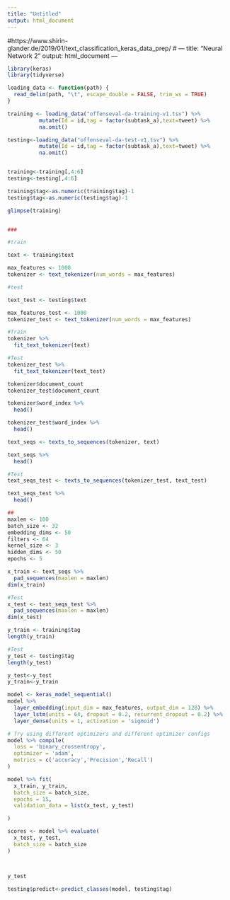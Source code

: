 ```yaml
---
title: "Untitled"
output: html_document
---
```

#https://www.shirin-glander.de/2019/01/text_classification_keras_data_prep/
#
---
title: "Neural Network 2"
output: html_document
---

```r
library(keras)
library(tidyverse)

```

```r
loading_data <- function(path) {
  read_delim(path, "\t", escape_double = FALSE, trim_ws = TRUE)
}

training <- loading_data("offenseval-da-training-v1.tsv") %>% 
          mutate(Id = id,tag = factor(subtask_a),text=tweet) %>% 
          na.omit()

testing<-loading_data("offenseval-da-test-v1.tsv") %>% 
          mutate(Id = id,tag = factor(subtask_a),text=tweet) %>% 
          na.omit()


training<-training[,4:6]
testing<-testing[,4:6]

training$tag<-as.numeric(training$tag)-1
testing$tag<-as.numeric(testing$tag)-1

glimpse(training)


###

```

```r
#train

text <- training$text

max_features <- 1000
tokenizer <- text_tokenizer(num_words = max_features)

#test

text_test <- testing$text

max_features_test <- 1000
tokenizer_test <- text_tokenizer(num_words = max_features)
```

```r
#Train
tokenizer %>% 
  fit_text_tokenizer(text)

#Test
tokenizer_test %>% 
  fit_text_tokenizer(text_test)
```

```r
tokenizer$document_count
tokenizer_test$document_count

```

```r
tokenizer$word_index %>%
  head()

tokenizer_test$word_index %>%
  head()

```

```r
text_seqs <- texts_to_sequences(tokenizer, text)

text_seqs %>%
  head()

#Test
text_seqs_test <- texts_to_sequences(tokenizer_test, text_test)

text_seqs_test %>%
  head()
```


```r
##
maxlen <- 100
batch_size <- 32
embedding_dims <- 50
filters <- 64
kernel_size <- 3
hidden_dims <- 50
epochs <- 5

```

```r
x_train <- text_seqs %>%
  pad_sequences(maxlen = maxlen)
dim(x_train)

#Test
x_test <- text_seqs_test %>%
  pad_sequences(maxlen = maxlen)
dim(x_test)
```

```r
y_train <- training$tag
length(y_train)

#Test
y_test <- testing$tag
length(y_test)

y_test<-y_test
y_train<-y_train
```

```r
model <- keras_model_sequential()
model %>%
  layer_embedding(input_dim = max_features, output_dim = 128) %>% 
  layer_lstm(units = 64, dropout = 0.2, recurrent_dropout = 0.2) %>% 
  layer_dense(units = 1, activation = 'sigmoid')

```

```r
# Try using different optimizers and different optimizer configs
model %>% compile(
  loss = 'binary_crossentropy',
  optimizer = 'adam',
  metrics = c('accuracy','Precision','Recall')
)
```

```r
model %>% fit(
  x_train, y_train,
  batch_size = batch_size,
  epochs = 15,
  validation_data = list(x_test, y_test)

)
```

```r
scores <- model %>% evaluate(
  x_test, y_test,
  batch_size = batch_size
)



y_test

testing$predict<-predict_classes(model, testing$tag)
```

